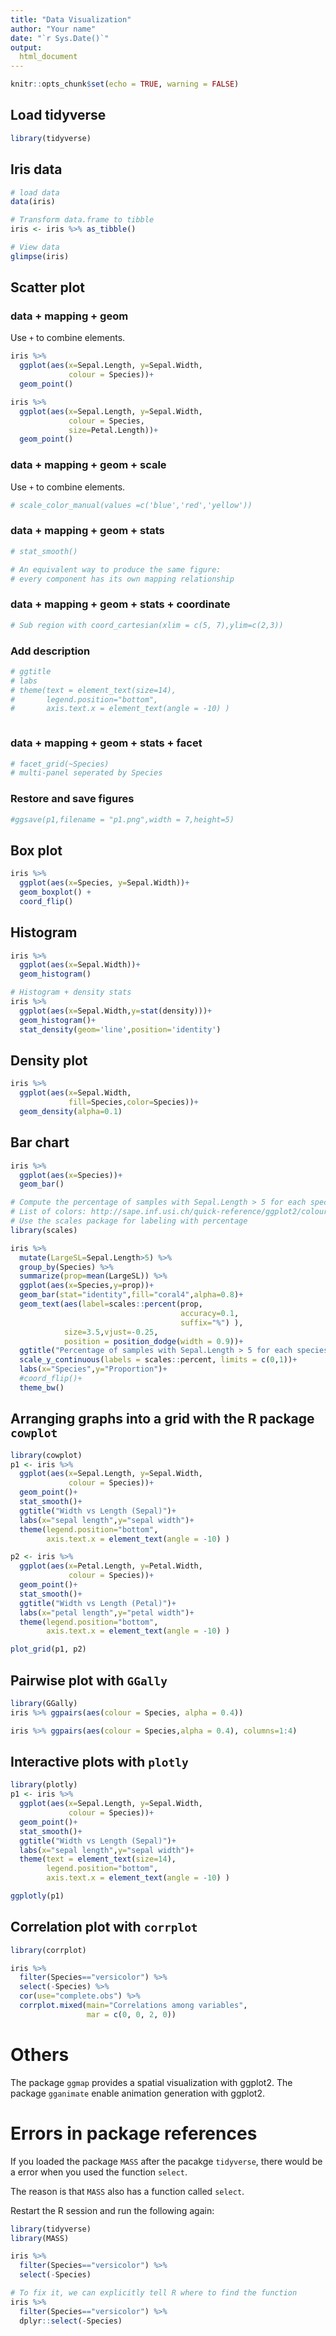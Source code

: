 ```yaml
---
title: "Data Visualization"
author: "Your name"
date: "`r Sys.Date()`"
output: 
  html_document
---
```


```r
knitr::opts_chunk$set(echo = TRUE, warning = FALSE)
```

## Load tidyverse

```r
library(tidyverse)
```

## Iris data

```r
# load data
data(iris) 

# Transform data.frame to tibble
iris <- iris %>% as_tibble() 

# View data
glimpse(iris)
```

## Scatter plot

### data + mapping + geom

Use `+` to combine elements.

```r
iris %>% 
  ggplot(aes(x=Sepal.Length, y=Sepal.Width,
             colour = Species))+
  geom_point()
```

```r
iris %>% 
  ggplot(aes(x=Sepal.Length, y=Sepal.Width,
             colour = Species, 
             size=Petal.Length))+
  geom_point()
```

### data + mapping + geom + scale

Use `+` to combine elements.

```r
# scale_color_manual(values =c('blue','red','yellow'))

```


### data + mapping + geom + stats

```r
# stat_smooth()

# An equivalent way to produce the same figure:
# every component has its own mapping relationship
```


### data + mapping + geom + stats + coordinate

```r
# Sub region with coord_cartesian(xlim = c(5, 7),ylim=c(2,3))

```

### Add description

```r
# ggtitle
# labs
# theme(text = element_text(size=14),
#       legend.position="bottom",
#       axis.text.x = element_text(angle = -10) )



```

### data + mapping + geom + stats + facet

```r
# facet_grid(~Species)
# multi-panel seperated by Species

```

### Restore and save figures

```r
#ggsave(p1,filename = "p1.png",width = 7,height=5)


```

## Box plot

```r
iris %>% 
  ggplot(aes(x=Species, y=Sepal.Width))+
  geom_boxplot() +
  coord_flip()
```


## Histogram

```r
iris %>% 
  ggplot(aes(x=Sepal.Width))+
  geom_histogram()

# Histogram + density stats
iris %>% 
  ggplot(aes(x=Sepal.Width,y=stat(density)))+
  geom_histogram()+
  stat_density(geom='line',position='identity')
```


## Density plot

```r
iris %>% 
  ggplot(aes(x=Sepal.Width,
             fill=Species,color=Species))+
  geom_density(alpha=0.1)
```


## Bar chart

```r
iris %>% 
  ggplot(aes(x=Species))+
  geom_bar()

# Compute the percentage of samples with Sepal.Length > 5 for each species
# List of colors: http://sape.inf.usi.ch/quick-reference/ggplot2/colour
# Use the scales package for labeling with percentage
library(scales)

iris %>% 
  mutate(LargeSL=Sepal.Length>5) %>%
  group_by(Species) %>%
  summarize(prop=mean(LargeSL)) %>%
  ggplot(aes(x=Species,y=prop))+
  geom_bar(stat="identity",fill="coral4",alpha=0.8)+
  geom_text(aes(label=scales::percent(prop,
                                      accuracy=0.1,
                                      suffix="%") ),  
            size=3.5,vjust=-0.25,
            position = position_dodge(width = 0.9))+
  ggtitle("Percentage of samples with Sepal.Length > 5 for each species")+
  scale_y_continuous(labels = scales::percent, limits = c(0,1))+
  labs(x="Species",y="Proportion")+
  #coord_flip()+
  theme_bw()

```


## Arranging graphs into a grid with the R package `cowplot`

```r
library(cowplot)
p1 <- iris %>% 
  ggplot(aes(x=Sepal.Length, y=Sepal.Width,
             colour = Species))+
  geom_point()+
  stat_smooth()+
  ggtitle("Width vs Length (Sepal)")+ 
  labs(x="sepal length",y="sepal width")+
  theme(legend.position="bottom",
        axis.text.x = element_text(angle = -10) )

p2 <- iris %>% 
  ggplot(aes(x=Petal.Length, y=Petal.Width,
             colour = Species))+
  geom_point()+
  stat_smooth()+
  ggtitle("Width vs Length (Petal)")+ 
  labs(x="petal length",y="petal width")+
  theme(legend.position="bottom",
        axis.text.x = element_text(angle = -10) )

plot_grid(p1, p2)

```

## Pairwise plot with `GGally`

```r
library(GGally)
iris %>% ggpairs(aes(colour = Species, alpha = 0.4))

iris %>% ggpairs(aes(colour = Species,alpha = 0.4), columns=1:4)
```

## Interactive plots with `plotly`

```r
library(plotly)
p1 <- iris %>% 
  ggplot(aes(x=Sepal.Length, y=Sepal.Width,
             colour = Species))+
  geom_point()+
  stat_smooth()+
  ggtitle("Width vs Length (Sepal)")+ 
  labs(x="sepal length",y="sepal width")+
  theme(text = element_text(size=14),
        legend.position="bottom",
        axis.text.x = element_text(angle = -10) )

ggplotly(p1)
```

## Correlation plot with `corrplot`

```r
library(corrplot)

iris %>% 
  filter(Species=="versicolor") %>%
  select(-Species) %>%
  cor(use="complete.obs") %>%
  corrplot.mixed(main="Correlations among variables",
                 mar = c(0, 0, 2, 0))
```

# Others

The package `ggmap` provides a spatial visualization with ggplot2.
The package `gganimate` enable animation generation with ggplot2.


# Errors in package references

If you loaded the package `MASS` after the pacakge `tidyverse`,
there would be a error when you used the function `select`.

The reason is that `MASS` also has a function called `select`.
 
Restart the R session and run the following again:
```r
library(tidyverse)
library(MASS)

iris %>% 
  filter(Species=="versicolor") %>%
  select(-Species)

# To fix it, we can explicitly tell R where to find the function
iris %>% 
  filter(Species=="versicolor") %>%
  dplyr::select(-Species) 

```

